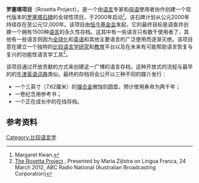 {{noteTA
|T = zh-cn:罗塞塔项目; zh-hk:羅塞塔計畫; zh-tw:羅塞塔計畫;
|1 = zh-cn:项目; zh-hk:計畫; zh-tw:計畫;
}}
{{expand|time=2014-03-15T07:50:48+00:00}}
{{Infobox project
| name = 罗塞塔项目
| logo = 
| image = 
| caption = 
| mission_statement = 罗塞塔项目是语言专家和母语人士在全球范围内的合作，致力于建立一个可公开访问的人类语言数字图书馆。
| commercial = 
| type = 存档人类语言
| products = [[罗塞塔光盘|罗塞塔光盘]]
| established = 2000年
| disestablished = <!-- {{End date|YYYY|MM|DD|df=y}} -->
| current_status = 
}}

'''罗塞塔项目'''（Rosetta Project），是一个由[[语言|语言]]专家和[[母语|母语]]使用者协作创建一个现代版本的[[罗塞塔石碑|罗塞塔石碑]]的全球性项目，于2000年启动<ref>Margaret Kwan.{{cite web|url=http://langaraprm.com/2007/community/the-language-map/|publisher=Pacific Rim Magazine|title=The Language Map|date=2007-12-23|access-date=2020-07-21|archive-date=2021-01-16|archive-url=https://web.archive.org/web/20210116204807/http://langaraprm.com/2007/community/the-language-map/|dead-url=no}}</ref>。该石碑计划从公元2000年持续存在至公元12,000年。该项目由[[恒今基金会|恒今基金会]]发起，它的最终目标是调查并创建一个拥有1500种[[语言|语言]]的永久性存档。这其中有一些语言只有数千使用者了，其他有一些语言则因为[[全球化|全球化]]和[[英语|英语]]和其他主要语言的广泛使用而逐渐灭绝。该项目意在建立一个独特的[[比较语言学|比较语言学]][[研究|研究]]和[[教育|教育]]平台以及在未来有可能帮助语言恢复与复兴的功能性语言学工具<ref>[http://www.abc.net.au/radionational/programs/linguafranca/2012-03-24/3903626 The Rosetta Project] {{Wayback|url=http://www.abc.net.au/radionational/programs/linguafranca/2012-03-24/3903626 |date=20170331210956 }}, Presented by Maria Zijlstra on Lingua Franca, 24 March 2012, ABC Radio National (Australian Broadcasting Corporation)</ref>。

该项目通过开放贡献的方式来创建这一广博的语言存档，这种开放式的流程与最早的的[[牛津英语词典|牛津英语词典]]类似。最终的存档将会公开以三种不同的媒介发行：

* 一个三英寸（7.62厘米）的[[镍|镍]][[合金|合金]]微蚀刻圆盘，预计使用寿命为两千年；
* 一卷纪念用参考书；
* 一个正在成长中的在线存档。

== 参考资料 ==
{{Reflist}}
[[Category:比较语言学|Category:比较语言学]]